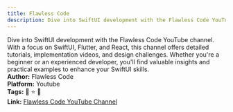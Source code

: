 ```yaml
---
title: Flawless Code
description: Dive into SwiftUI development with the Flawless Code YouTube channel. With a focus on SwiftUI, Flutter, and React, this channel offers detailed tutorials, implementation videos, and design challenges. Whether you're a beginner or an experienced developer, you'll find valuable insights and practical examples to enhance your SwiftUI skills.
---
```


Dive into SwiftUI development with the Flawless Code YouTube channel. With a focus on SwiftUI, Flutter, and React, this channel offers detailed tutorials, implementation videos, and design challenges. Whether you're a beginner or an experienced developer, you'll find valuable insights and practical examples to enhance your SwiftUI skills.  
**Author:** Flawless Code  
**Platform:** Youtube  
**Tags:** 🎥 ⭐ 🚀  
**Link:** [Flawless Code YouTube Channel](https://www.youtube.com/flawless_code)  

<LinkCard title="Visit Brian Advent" href="https://www.youtube.com/flawless_code" />
